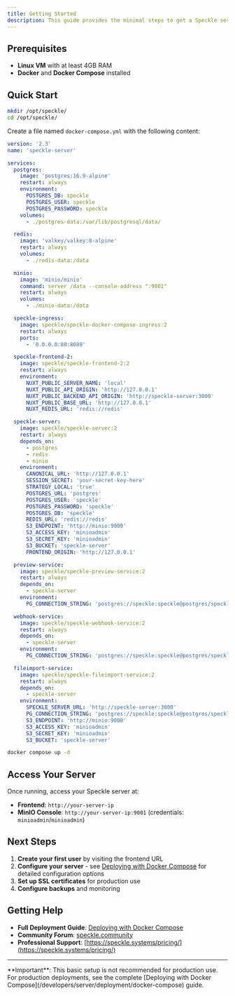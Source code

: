 ```yaml
---
title: Getting Started
description: This guide provides the minimal steps to get a Speckle server running quickly. For a complete deployment guide with all configuration options, see [Deploying with Docker Compose](/server/deploying-with-docker-compose).
---
```


## Prerequisites

- **Linux VM** with at least 4GB RAM
- **Docker** and **Docker Compose** installed

## Quick Start

<Steps>
<Step title="Create Directory">

```bash
mkdir /opt/speckle/
cd /opt/speckle/
```

</Step>
<Step title="Create Docker Compose File">

Create a file named `docker-compose.yml` with the following content:

```yaml
version: '2.3'
name: 'speckle-server'

services:
  postgres:
    image: 'postgres:16.9-alpine'
    restart: always
    environment:
      POSTGRES_DB: speckle
      POSTGRES_USER: speckle
      POSTGRES_PASSWORD: speckle
    volumes:
      - ./postgres-data:/var/lib/postgresql/data/

  redis:
    image: 'valkey/valkey:8-alpine'
    restart: always
    volumes:
      - ./redis-data:/data

  minio:
    image: 'minio/minio'
    command: server /data --console-address ":9001"
    restart: always
    volumes:
      - ./minio-data:/data

  speckle-ingress:
    image: speckle/speckle-docker-compose-ingress:2
    restart: always
    ports:
      - '0.0.0.0:80:8080'

  speckle-frontend-2:
    image: speckle/speckle-frontend-2:2
    restart: always
    environment:
      NUXT_PUBLIC_SERVER_NAME: 'local'
      NUXT_PUBLIC_API_ORIGIN: 'http://127.0.0.1'
      NUXT_PUBLIC_BACKEND_API_ORIGIN: 'http://speckle-server:3000'
      NUXT_PUBLIC_BASE_URL: 'http://127.0.0.1'
      NUXT_REDIS_URL: 'redis://redis'

  speckle-server:
    image: speckle/speckle-server:2
    restart: always
    depends_on:
      - postgres
      - redis
      - minio
    environment:
      CANONICAL_URL: 'http://127.0.0.1'
      SESSION_SECRET: 'your-secret-key-here'
      STRATEGY_LOCAL: 'true'
      POSTGRES_URL: 'postgres'
      POSTGRES_USER: 'speckle'
      POSTGRES_PASSWORD: 'speckle'
      POSTGRES_DB: 'speckle'
      REDIS_URL: 'redis://redis'
      S3_ENDPOINT: 'http://minio:9000'
      S3_ACCESS_KEY: 'minioadmin'
      S3_SECRET_KEY: 'minioadmin'
      S3_BUCKET: 'speckle-server'
      FRONTEND_ORIGIN: 'http://127.0.0.1'

  preview-service:
    image: speckle/speckle-preview-service:2
    restart: always
    depends_on:
      - speckle-server
    environment:
      PG_CONNECTION_STRING: 'postgres://speckle:speckle@postgres/speckle'

  webhook-service:
    image: speckle/speckle-webhook-service:2
    restart: always
    depends_on:
      - speckle-server
    environment:
      PG_CONNECTION_STRING: 'postgres://speckle:speckle@postgres/speckle'

  fileimport-service:
    image: speckle/speckle-fileimport-service:2
    restart: always
    depends_on:
      - speckle-server
    environment:
      SPECKLE_SERVER_URL: 'http://speckle-server:3000'
      PG_CONNECTION_STRING: 'postgres://speckle:speckle@postgres/speckle'
      S3_ENDPOINT: 'http://minio:9000'
      S3_ACCESS_KEY: 'minioadmin'
      S3_SECRET_KEY: 'minioadmin'
      S3_BUCKET: 'speckle-server'
```

</Step>
<Step title="Start the Server">

```bash
docker compose up -d
```

</Step>
</Steps>

## Access Your Server

Once running, access your Speckle server at:

- **Frontend**: `http://your-server-ip`
- **MinIO Console**: `http://your-server-ip:9001` (credentials: `minioadmin`/`minioadmin`)

## Next Steps

1. **Create your first user** by visiting the frontend URL
2. **Configure your server** - see [Deploying with Docker Compose](/developers/server/deployment/docker-compose) for detailed configuration options
3. **Set up SSL certificates** for production use
4. **Configure backups** and monitoring

## Getting Help

- **Full Deployment Guide**: [Deploying with Docker Compose](/developers/server/deployment/docker-compose)
- **Community Forum**: [speckle.community](https://speckle.community)
- **Professional Support**: [https://speckle.systems/pricing/](https://speckle.systems/pricing/)

---

<Note>
  **Important**: This basic setup is not recommended for production use. For
  production deployments, see the complete [Deploying with Docker
  Compose](/developers/server/deployment/docker-compose) guide.
</Note>
